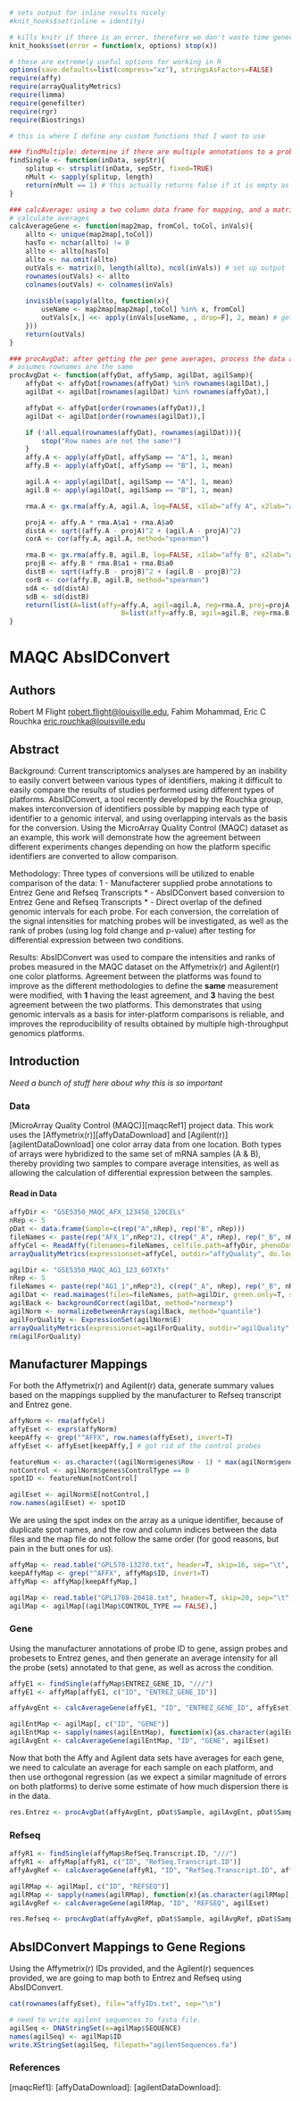 ```r
# sets output for inline results nicely
#knit_hooks$set(inline = identity) 

# kills knitr if there is an error, therefore we don't waste time generating error messages
knit_hooks$set(error = function(x, options) stop(x)) 
```

```r
# these are extremely useful options for working in R
options(save.defaults=list(compress="xz"), stringsAsFactors=FALSE)
require(affy)
require(arrayQualityMetrics)
require(limma)
require(genefilter)
require(rgr)
require(Biostrings)
```

```r
# this is where I define any custom functions that I want to use

### findMultiple: determine if there are multiple annotations to a probe id. Particularly relevant for the Affy annotations
findSingle <- function(inData, sepStr){
	splitup <- strsplit(inData, sepStr, fixed=TRUE)
	nMult <- sapply(splitup, length)
	return(nMult == 1) # this actually returns false if it is empty as well. useful side effect
}

### calcAverage: using a two column data frame for mapping, and a matrix of values to 
# calculate averages
calcAverageGene <- function(map2map, fromCol, toCol, inVals){
	allto <- unique(map2map[,toCol])
	hasTo <- nchar(allto) != 0
	allto <- allto[hasTo]
	allto <- na.omit(allto)
	outVals <- matrix(0, length(allto), ncol(inVals)) # set up output
	rownames(outVals) <- allto
	colnames(outVals) <- colnames(inVals)
	
	invisible(sapply(allto, function(x){
		useName <- map2map[map2map[,toCol] %in% x, fromCol]
		outVals[x,] <<- apply(inVals[useName, , drop=F], 2, mean) # get average for each array
	}))
	return(outVals)
}

### procAvgDat: after getting the per gene averages, process the data and generate all the statistics for each sample
# assumes rownames are the same
procAvgDat <- function(affyDat, affySamp, agilDat, agilSamp){
	affyDat <- affyDat[rownames(affyDat) %in% rownames(agilDat),]
	agilDat <- agilDat[rownames(agilDat) %in% rownames(affyDat),]

	affyDat <- affyDat[order(rownames(affyDat)),]
	agilDat <- agilDat[order(rownames(agilDat)),]

	if (!all.equal(rownames(affyDat), rownames(agilDat))){
		stop("Row names are not the same!")
	}
	affy.A <- apply(affyDat[, affySamp == "A"], 1, mean)
	affy.B <- apply(affyDat[, affySamp == "B"], 1, mean)

	agil.A <- apply(agilDat[, agilSamp == "A"], 1, mean)
	agil.B <- apply(agilDat[, agilSamp == "B"], 1, mean)

	rma.A <- gx.rma(affy.A, agil.A, log=FALSE, x1lab="affy A", x2lab="agilent A")

	projA <- affy.A * rma.A$a1 + rma.A$a0
	distA <- sqrt((affy.A - projA)^2 + (agil.A - projA)^2)
	corA <- cor(affy.A, agil.A, method="spearman")

	rma.B <- gx.rma(affy.B, agil.B, log=FALSE, x1lab="affy B", x2lab="agilent B")
	projB <- affy.B * rma.B$a1 + rma.B$a0
	distB <- sqrt((affy.B - projB)^2 + (agil.B - projB)^2)
	corB <- cor(affy.B, agil.B, method="spearman")
	sdA <- sd(distA)
	sdB <- sd(distB)
	return(list(A=list(affy=affy.A, agil=agil.A, reg=rma.A, proj=projA, dist=distA, sd=sdA, sCor=corA),
							B=list(affy=affy.B, agil=agil.B, reg=rma.B, proj=projB, dist=distB, sd=sdB, sCor=corB)))
}
```

# MAQC AbsIDConvert

## Authors

Robert M Flight <robert.flight@louisville.edu>, Fahim Mohammad, Eric C Rouchka <eric.rouchka@louisville.edu>

## Abstract

Background:
Current transcriptomics analyses are hampered by an inability to easily convert between various types of identifiers,
making it difficult to easily compare the results of studies performed using different types of platforms. AbsIDConvert,
a tool recently developed by the Rouchka group, makes interconversion of identifiers possible by mapping each type of
identifier to a genomic interval, and using overlapping intervals as the basis for the conversion. Using the MicroArray
Quality Control (MAQC) dataset as an example, this work will demonstrate how the agreement between different experiments 
changes depending on how the platform specific identifiers are converted to allow comparison.

Methodology:
Three types of conversions will be utilized to enable comparison of the data:
 1 - Manufacterer supplied probe annotations to Entrez Gene and Refseq Transcripts
 * - AbsIDConvert based conversion to Entrez Gene and Refseq Transcripts
 * - Direct overlap of the defined genomic intervals for each probe.
For each conversion, the correlation of the signal intensities for matching probes will be investigated, as well as the
rank of probes (using log fold change and p-value) after testing for differential expression between two conditions.

Results: 
AbsIDConvert was used to compare the intensities and ranks of probes measured in the MAQC dataset on the Affymetrix(r) 
and Agilent(r) one color platforms. Agreement between the platforms was found to improve as the different methodologies
to define the **same** measurement were modified, with **1** having the least agreement, and **3** having the best
agreement between the two platforms. This demonstrates that using genomic intervals as a basis for inter-platform comparisons
is reliable, and improves the reproducibility of results obtained by multiple high-throughput genomics platforms.

## Introduction

*Need a bunch of stuff here about why this is so important*

### Data

[MicroArray Quality Control (MAQC)][maqcRef1] project data. This work uses the [Affymetrix(r)][affyDataDownload] and 
[Agilent(r)][agilentDataDownload] one color array data from one location. Both types of arrays were hybridized to the same
set of mRNA samples (A & B), thereby providing two samples to compare average intensities, as well as allowing the 
calculation of differential expression between the samples.

#### Read in Data

```r
affyDir <- "GSE5350_MAQC_AFX_123456_120CELs"
nRep <- 5
pDat <- data.frame(Sample=c(rep("A",nRep), rep("B", nRep)))
fileNames <- paste(rep("AFX_1",nRep*2), c(rep("_A", nRep), rep("_B", nRep)), seq(1, nRep), ".CEL", sep="" )
affyCel <- ReadAffy(filenames=fileNames, celfile.path=affyDir, phenoData=pDat)
arrayQualityMetrics(expressionset=affyCel, outdir="affyQuality", do.logtransform=T, force=T)
```


```r
agilDir <- "GSE5350_MAQC_AG1_123_60TXTs"
nRep <- 5
fileNames <- paste(rep("AG1_1",nRep*2), c(rep("_A", nRep), rep("_B", nRep)), seq(1, nRep), ".txt", sep="" )
agilDat <- read.maimages(files=fileNames, path=agilDir, green.only=T, source="agilent")
agilBack <- backgroundCorrect(agilDat, method="normexp")
agilNorm <- normalizeBetweenArrays(agilBack, method="quantile")
agilForQuality <- ExpressionSet(agilNorm$E)
arrayQualityMetrics(expressionset=agilForQuality, outdir="agilQuality", do.logtransform=F, force=T)
rm(agilForQuality)
```

## Manufacturer Mappings

For both the Affymetrix(r) and Agilent(r) data, generate summary values based on the mappings supplied
by the manufacturer to Refseq transcript and Entrez gene. 

```r
affyNorm <- rma(affyCel)
affyEset <- exprs(affyNorm)
keepAffy <- grep("^AFFX", row.names(affyEset), invert=T)
affyEset <- affyEset[keepAffy,] # got rid of the control probes
```

```r
featureNum <- as.character((agilNorm$genes$Row - 1) * max(agilNorm$genes$Col) + agilNorm$genes$Col)
notControl <- agilNorm$genes$ControlType == 0
spotID <- featureNum[notControl]

agilEset <- agilNorm$E[notControl,]
row.names(agilEset) <- spotID
```

We are using the spot index on the array as a unique identifier, because of duplicate spot names, and the row and column
indices between the data files and the map file do not follow the same order (for good reasons, but pain in the butt ones
for us).

```r
affyMap <- read.table("GPL570-13270.txt", header=T, skip=16, sep="\t", quote="", strip.white=T)
keepAffyMap <- grep("^AFFX", affyMap$ID, invert=T)
affyMap <- affyMap[keepAffyMap,]

agilMap <- read.table("GPL1708-20418.txt", header=T, skip=20, sep="\t", quote="", comment.char="", strip.white=T)
agilMap <- agilMap[(agilMap$CONTROL_TYPE == FALSE),]
```

### Gene

Using the manufacturer annotations of probe ID to gene, assign probes and probesets to Entrez genes, and then generate an average intensity for all the probe (sets) annotated to that gene, as well as across the condition.

```r
affyE1 <- findSingle(affyMap$ENTREZ_GENE_ID, "///")
affyE1 <- affyMap[affyE1, c("ID", "ENTREZ_GENE_ID")]

affyAvgEnt <- calcAverageGene(affyE1, "ID", "ENTREZ_GENE_ID", affyEset)
```

```r
agilEntMap <- agilMap[, c("ID", "GENE")]
agilEntMap <- sapply(names(agilEntMap), function(x){as.character(agilEntMap[,x])})
agilAvgEnt <- calcAverageGene(agilEntMap, "ID", "GENE", agilEset)
```

Now that both the Affy and Agilent data sets have averages for each gene, we need to calculate an average for each sample
on each platform, and then use orthogonal regression (as we expect a similar magnitude of errors on both platforms) to 
derive some estimate of how much dispersion there is in the data.

```r
res.Entrez <- procAvgDat(affyAvgEnt, pDat$Sample, agilAvgEnt, pDat$Sample)
```

### Refseq

```r
affyR1 <- findSingle(affyMap$RefSeq.Transcript.ID, "///")
affyR1 <- affyMap[affyR1, c("ID", "RefSeq.Transcript.ID")]
affyAvgRef <- calcAverageGene(affyR1, "ID", "RefSeq.Transcript.ID", affyEset)

agilRMap <- agilMap[, c("ID", "REFSEQ")]
agilRMap <- sapply(names(agilRMap), function(x){as.character(agilRMap[,x])})
agilAvgRef <- calcAverageGene(agilRMap, "ID", "REFSEQ", agilEset)

res.Refseq <- procAvgDat(affyAvgRef, pDat$Sample, agilAvgRef, pDat$Sample)
```

## AbsIDConvert Mappings to Gene Regions

Using the Affymetrix(r) IDs provided, and the Agilent(r) sequences provided, we are going to map both to Entrez and Refseq
using AbsIDConvert.

```r
cat(rownames(affyEset), file="affyIDs.txt", sep="\n")

# need to write agilent sequences to fasta file.
agilSeq <- DNAStringSet(x=agilMap$SEQUENCE)
names(agilSeq) <- agilMap$ID
write.XStringSet(agilSeq, filepath="agilentSequences.fa")
```

### References

[maqcRef1]: 
[affyDataDownload]:
[agilentDataDownload]: 